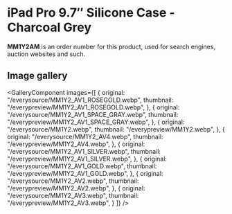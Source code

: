 
# iPad Pro 9.7″ Silicone Case - Charcoal Grey

<Callout type='info' emoji='👉🏻'>**MM1Y2AM** is an order number for this product, used for search engines, auction websites and such.</Callout>

## Image gallery

<GalleryComponent
    images={[
      {
        original: "/everysource/MM1Y2_AV1_ROSEGOLD.webp",
        thumbnail: "/everypreview/MM1Y2_AV1_ROSEGOLD.webp",
      },
      {
        original: "/everysource/MM1Y2_AV1_SPACE_GRAY.webp",
        thumbnail: "/everypreview/MM1Y2_AV1_SPACE_GRAY.webp",
      },
      {
        original: "/everysource/MM1Y2.webp",
        thumbnail: "/everypreview/MM1Y2.webp",
      },
      {
        original: "/everysource/MM1Y2_AV4.webp",
        thumbnail: "/everypreview/MM1Y2_AV4.webp",
      },
      {
        original: "/everysource/MM1Y2_AV1_SILVER.webp",
        thumbnail: "/everypreview/MM1Y2_AV1_SILVER.webp",
      },
      {
        original: "/everysource/MM1Y2_AV1_GOLD.webp",
        thumbnail: "/everypreview/MM1Y2_AV1_GOLD.webp",
      },
      {
        original: "/everysource/MM1Y2_AV2.webp",
        thumbnail: "/everypreview/MM1Y2_AV2.webp",
      },
      {
        original: "/everysource/MM1Y2_AV3.webp",
        thumbnail: "/everypreview/MM1Y2_AV3.webp",
      }
    ]}
  />
